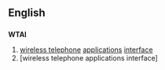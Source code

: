 ==English==

==={{initialism}}===
'''WTAI'''

# [[wireless telephone]] [[application]]s [[interface]]
# [wireless telephone applications interface]